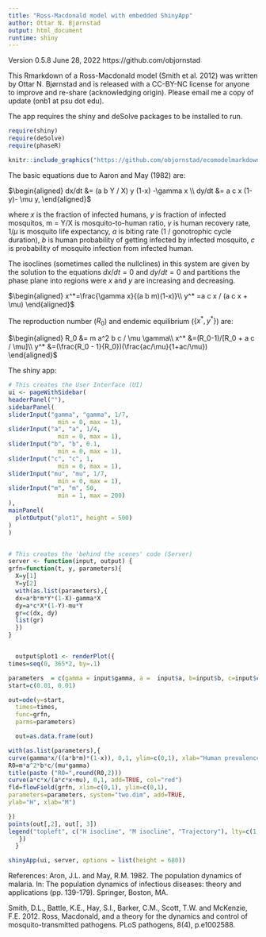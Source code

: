 ```yaml
---
title: "Ross-Macdonald model with embedded ShinyApp"
author: Ottar N. Bjørnstad
output: html_document
runtime: shiny
---
```


Version 0.5.8 June 28, 2022 
https://github.com/objornstad

This Rmarkdown of a Ross-Macdonald model (Smith et al. 2012) was written by Ottar N. Bjørnstad and is released with a CC-BY-NC license for anyone to improve and re-share (acknowledging origin). Please email me a copy of update (onb1 at psu dot edu).

The app requires the shiny and deSolve packages to be installed to run. 

```r
require(shiny)
require(deSolve)
require(phaseR)
```


```r
knitr::include_graphics("https://github.com/objornstad/ecomodelmarkdowns/blob/master/f8-9a-ross.png?raw=true")
```



The basic equations due to Aaron and May (1982) are:

$\begin{aligned}
dx/dt &= (a b Y / X) y (1-x) -\gamma x \\
dy/dt &= a c x (1-y)-  \mu y,
\end{aligned}$

where $x$ is the fraction of infected humans, $y$ is fraction of infected mosquitos, m = Y/X is mosquito-to-human ratio, $\gamma$ is human recovery rate, $1/\mu$ is mosquito life expectancy, $a$ is biting rate (1 / gonotrophic cycle duration), $b$ is human probability of getting infected by infected mosquito, $c$ is probability of mosquito infection from infected human.

The isoclines (sometimes called the nullclines) in this system are given by the solution to the 
equations $dx/dt=0$ and $dy/dt=0$ and partitions the phase plane into regions 
were $x$ and $y$ are increasing and decreasing. 

$\begin{aligned}
x^*=\frac{\gamma x}{(a b m)(1-x)}\\
y^* =a c x / (a c x + \mu)
\end{aligned}$

The reproduction number ($R_0$) and endemic equilibrium ($\{x^*, y^*\}$) are:

$\begin{aligned}
R_0 &= m a^2 b c / \mu \gamma\\
x^* &=(R_0-1)/[R_0 + a c / \mu]\\
y^* &=(\frac{R_0 - 1}{R_0})(\frac{ac/\mu}{1+ac/\mu})
\end{aligned}$



The shiny app:

```r
# This creates the User Interface (UI)
ui <- pageWithSidebar(
headerPanel(""),
sidebarPanel(
sliderInput("gamma", "gamma", 1/7,
              min = 0, max = 1),
sliderInput("a", "a", 1/4,
              min = 0, max = 1),
sliderInput("b", "b", 0.1,
              min = 0, max = 1),
sliderInput("c", "c", 1,
              min = 0, max = 1),
sliderInput("mu", "mu", 1/7,
              min = 0, max = 1),
sliderInput("m", "m", 50,
              min = 1, max = 200)
),
mainPanel(
  plotOutput("plot1", height = 500)
)
)


# This creates the 'behind the scenes' code (Server)
server <- function(input, output) {
grfn=function(t, y, parameters){
  X=y[1]
  Y=y[2]
  with(as.list(parameters),{
  dx=a*b*m*Y*(1-X)-gamma*X
  dy=a*c*X*(1-Y)-mu*Y
  gr=c(dx, dy)
  list(gr)
  })
}


  output$plot1 <- renderPlot({
times=seq(0, 365*2, by=.1)

parameters  = c(gamma = input$gamma, a =  input$a, b=input$b, c=input$c, mu=input$mu, m=input$m)
start=c(0.01, 0.01)

out=ode(y=start,
  times=times,
  func=grfn,
  parms=parameters)

  out=as.data.frame(out)

with(as.list(parameters),{
curve(gamma*x/((a*b*m)*(1-x)), 0,1, ylim=c(0,1), xlab="Human prevalence (x)", ylab="Mosquito prevalence (y)")
R0=m*a^2*b*c/(mu*gamma)
title(paste ("R0=",round(R0,2)))
curve(a*c*x/(a*c*x+mu), 0,1, add=TRUE, col="red")
fld=flowField(grfn, xlim=c(0,1), ylim=c(0,1), 
parameters=parameters, system="two.dim", add=TRUE,
ylab="H", xlab="M")

})
points(out[,2], out[, 3])
legend("topleft", c("H isocline", "M isocline", "Trajectory"), lty=c(1,1,0), col=c(1,2, 1), pch=c(NA,NA, 1))
   })
  }

shinyApp(ui, server, options = list(height = 680))
```

References:
Aron, J.L. and May, R.M. 1982. The population dynamics of malaria. In: The population dynamics of infectious diseases: theory and applications (pp. 139-179). Springer, Boston, MA.

Smith, D.L., Battle, K.E., Hay, S.I., Barker, C.M., Scott, T.W. and McKenzie, F.E. 2012. Ross, Macdonald, and a theory for the dynamics and control of mosquito-transmitted pathogens. PLoS pathogens, 8(4), p.e1002588.
